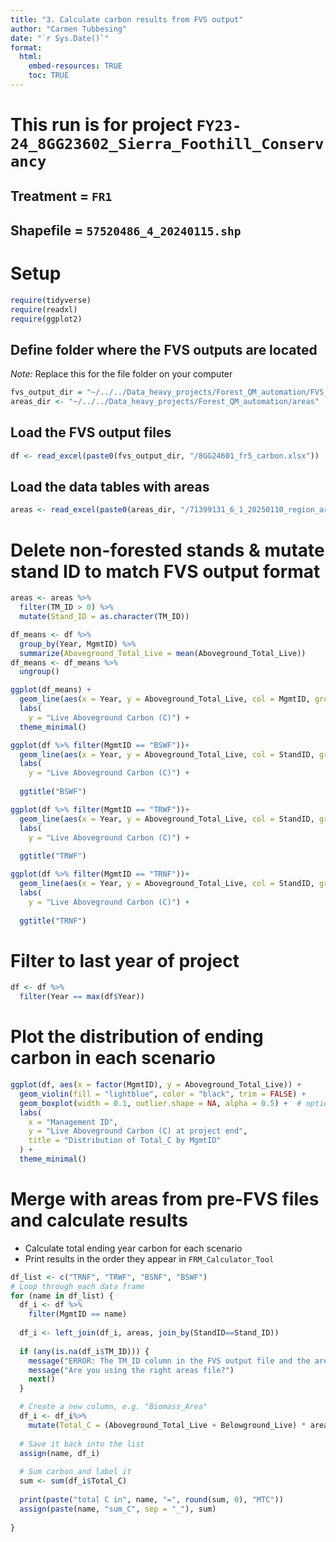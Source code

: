 ```yaml
---
title: "3. Calculate carbon results from FVS output"
author: "Carmen Tubbesing"
date: "`r Sys.Date()`"
format: 
  html:
    embed-resources: TRUE
    toc: TRUE
---
```


# This run is for project `FY23-24_8GG23602_Sierra_Foothill_Conservancy`
## Treatment = `FR1`
## Shapefile = `57520486_4_20240115.shp`

# Setup
```r
require(tidyverse)
require(readxl)
require(ggplot2)
```

## Define folder where the FVS outputs are located
*Note:* Replace this for the file folder on your computer
```r
fvs_output_dir = "~/../../Data_heavy_projects/Forest_QM_automation/FVS_Output"
areas_dir <- "~/../../Data_heavy_projects/Forest_QM_automation/areas"
```

## Load the FVS output files
```r
df <- read_excel(paste0(fvs_output_dir, "/8GG24601_fr5_carbon.xlsx"))
```

## Load the data tables with areas
```r
areas <- read_excel(paste0(areas_dir, "/71399131_6_1_20250110_region_areas_TM.xlsx"))
```

# Delete non-forested stands & mutate stand ID to match FVS output format
```r
areas <- areas %>% 
  filter(TM_ID > 0) %>% 
  mutate(Stand_ID = as.character(TM_ID))
```

```r
df_means <- df %>% 
  group_by(Year, MgmtID) %>% 
  summarize(Aboveground_Total_Live = mean(Aboveground_Total_Live)) 
df_means <- df_means %>% 
  ungroup()
```


```r
ggplot(df_means) +
  geom_line(aes(x = Year, y = Aboveground_Total_Live, col = MgmtID, group = MgmtID)) +
  labs(
    y = "Live Aboveground Carbon (C)") +
  theme_minimal()
```

```r
ggplot(df %>% filter(MgmtID == "BSWF"))+
  geom_line(aes(x = Year, y = Aboveground_Total_Live, col = StandID, group = StandID))+
  labs(
    y = "Live Aboveground Carbon (C)") +
  
  ggtitle("BSWF")
```

```r
ggplot(df %>% filter(MgmtID == "TRWF"))+
  geom_line(aes(x = Year, y = Aboveground_Total_Live, col = StandID, group = StandID))+
  labs(
    y = "Live Aboveground Carbon (C)") +
  
  ggtitle("TRWF")
```

```r
ggplot(df %>% filter(MgmtID == "TRNF"))+
  geom_line(aes(x = Year, y = Aboveground_Total_Live, col = StandID, group = StandID))+
  labs(
    y = "Live Aboveground Carbon (C)") +
  
  ggtitle("TRNF")
```


# Filter to last year of project
```r
df <- df %>% 
  filter(Year == max(df$Year))
```

# Plot the distribution of ending carbon in each scenario
```r
ggplot(df, aes(x = factor(MgmtID), y = Aboveground_Total_Live)) +
  geom_violin(fill = "lightblue", color = "black", trim = FALSE) +
  geom_boxplot(width = 0.1, outlier.shape = NA, alpha = 0.5) +  # optional boxplot overlay
  labs(
    x = "Management ID",
    y = "Live Aboveground Carbon (C) at project end",
    title = "Distribution of Total_C by MgmtID"
  ) +
  theme_minimal()

```


# Merge with areas from pre-FVS files and calculate results
-  Calculate total ending year carbon for each scenario
-  Print results in the order they appear in `FRM_Calculator_Tool`
```r
df_list <- c("TRNF", "TRWF", "BSNF", "BSWF")
# Loop through each data frame
for (name in df_list) {
  df_i <- df %>% 
    filter(MgmtID == name)
   
  df_i <- left_join(df_i, areas, join_by(StandID==Stand_ID))
  
  if (any(is.na(df_i$TM_ID))) {
    message("ERROR: The TM_ID column in the FVS output file and the areas file don't match.")
    message("Are you using the right areas file?")
    next()
  } 

  # Create a new column, e.g. "Biomass_Area"
  df_i <- df_i%>% 
    mutate(Total_C = (Aboveground_Total_Live + Belowground_Live) * area_ac)
  
  # Save it back into the list
  assign(name, df_i)
  
  # Sum carbon and label it
  sum <- sum(df_i$Total_C)
 
  print(paste("total C in", name, "=", round(sum, 0), "MTC"))
  assign(paste(name, "sum_C", sep = "_"), sum)
  
}
```
